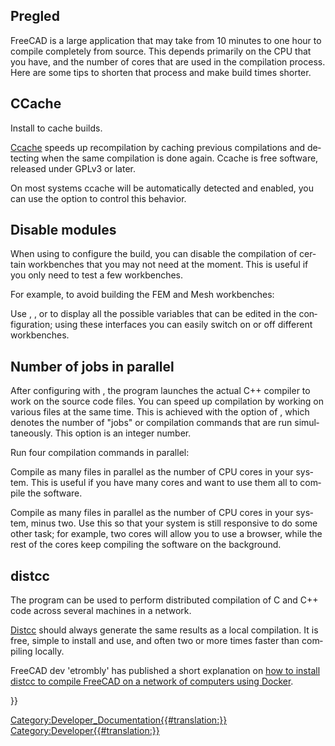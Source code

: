 <languages/>

<div lang="en" dir="ltr" class="mw-content-ltr">
{{Docnav
|[[FreeCAD_Docker_CLI_mode|FreeCAD Docker CLI mode]]
|[[Third_Party_Libraries|Third Party Libraries]]
}}
</div>

{{TOCright}}

<span id="Overview"></span>
==Pregled== 

<div lang="en" dir="ltr" class="mw-content-ltr">
FreeCAD is a large application that may take from 10 minutes to one hour to compile completely from source. This depends primarily on the CPU that you have, and the number of cores that are used in the compilation process. Here are some tips to shorten that process and make build times shorter.
</div>

<div lang="en" dir="ltr" class="mw-content-ltr">
== CCache ==
</div>

<div lang="en" dir="ltr" class="mw-content-ltr">
Install {{incode|ccache}} to cache builds.
</div>

<div lang="en" dir="ltr" class="mw-content-ltr">
[https://ccache.dev/ Ccache] speeds up recompilation by caching previous compilations and detecting when the same compilation is done again. Ccache is free software, released under GPLv3 or later.
</div>

<div lang="en" dir="ltr" class="mw-content-ltr">
On most systems ccache will be automatically detected and enabled, you can use the {{incode|FREECAD_USE_CCACHE}} {{incode|cmake}} option to control this behavior.
</div>

<div lang="en" dir="ltr" class="mw-content-ltr">
== Disable modules ==
</div>

<div lang="en" dir="ltr" class="mw-content-ltr">
When using {{incode|cmake}} to configure the build, you can disable the compilation of certain workbenches that you may not need at the moment. This is useful if you only need to test a few workbenches.
</div>

<div lang="en" dir="ltr" class="mw-content-ltr">
For example, to avoid building the FEM and Mesh workbenches:
</div>

{{Code|code=
cmake -DBUILD_FEM=OFF -DBUILD_MESH=OFF ../freecad-source
}}

<div lang="en" dir="ltr" class="mw-content-ltr">
Use {{incode|cmake-gui}}, {{incode|cmake-curses-gui}}, or {{incode|cmake-qt-gui}} to display all the possible variables that can be edited in the configuration; using these interfaces you can easily switch on or off different workbenches.
</div>

<div lang="en" dir="ltr" class="mw-content-ltr">
== Number of jobs in parallel ==
</div>

<div lang="en" dir="ltr" class="mw-content-ltr">
After configuring with {{incode|cmake}}, the {{incode|make}} program launches the actual C++ compiler to work on the source code files. You can speed up compilation by working on various files at the same time. This is achieved with the {{incode|-j}} option of {{incode|make}}, which denotes the number of "jobs" or compilation commands that are run simultaneously. This option is an integer number.
</div>

<div lang="en" dir="ltr" class="mw-content-ltr">
Run four compilation commands in parallel:
</div>

{{Code|code=
make -j4
}}

<div lang="en" dir="ltr" class="mw-content-ltr">
Compile as many files in parallel as the number of CPU cores in your system. This is useful if you have many cores and want to use them all to compile the software.
</div>

{{code|code=
make -j$(nproc)
}}

<div lang="en" dir="ltr" class="mw-content-ltr">
Compile as many files in parallel as the number of CPU cores in your system, minus two. Use this so that your system is still responsive to do some other task; for example, two cores will allow you to use a browser, while the rest of the cores keep compiling the software on the background.
</div>

{{code|code=
make -j$(nproc --ignore=2)
}}

<div lang="en" dir="ltr" class="mw-content-ltr">
== distcc ==
</div>

<div lang="en" dir="ltr" class="mw-content-ltr">
The {{incode|distcc}} program can be used to perform distributed compilation of C and C++ code across several machines in a network.
</div>

<div lang="en" dir="ltr" class="mw-content-ltr">
[https://www.distcc.org/ Distcc] should always generate the same results as a local compilation. It is free, simple to install and use, and often two or more times faster than compiling locally.
</div>

<div lang="en" dir="ltr" class="mw-content-ltr">
FreeCAD dev 'etrombly' has published a short explanation on [https://forum.freecad.org/viewtopic.php?f=4&t=50810&p=459142#p458614 how to install distcc to compile FreeCAD on a network of computers using Docker].
</div>


<div lang="en" dir="ltr" class="mw-content-ltr">
{{Docnav
|[[FreeCAD_Docker_CLI_mode|FreeCAD Docker CLI mode]]
|[[Third_Party_Libraries|Third Party Libraries]]
}}
</div>

{{Userdocnavi{{#translation:}}}}
[[Category:Developer_Documentation{{#translation:}}]]
[[Category:Developer{{#translation:}}]]